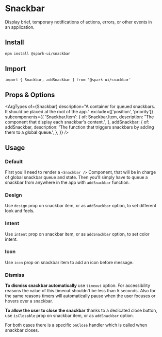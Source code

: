 


<Meta of={stories} />

# Snackbar

Display brief, temporary notifications of actions, errors, or other events in an application.

## Install

```sh
npm install @spark-ui/snackbar
```

## Import

```tsx
import { Snackbar, addSnackbar } from '@spark-ui/snackbar'
```

## Props & Options

<ArgTypes
  of={Snackbar}
  description="A container for queued snackbars. It should be placed at the root of the app."
  exclude={['position', 'priority']}
  subcomponents={{
    'Snackbar.Item': {
      of: Snackbar.Item,
      description: "The component that display each snackbar's content.",
    },
    addSnackbar: {
      of: addSnackbar,
      description: 'The function that triggers snackbars by adding them to a global queue.',
    },
  }}
/>

## Usage

### Default

First you'll need to render a `<Snackbar />` Component, that will be in charge of global snackbar queue and state.
Then you'll simply have to queue a snackbar from anywhere in the app with `addSnackbar` function.

<Canvas of={stories.Default} />

### Design

Use `design` prop on snackbar item, or as `addSnackbar` option, to set different look and feels.

<Canvas of={stories.Design} />

### Intent

Use `intent` prop on snackbar item, or as `addSnackbar` option, to set color intent.

<Canvas of={stories.Intent} />

### Icon

Use `icon` prop on snackbar item to add an icon before message.

<Canvas of={stories.Icon} />

### Dismiss

**To dismiss snackbar automatically** use `timeout` option. For accessibility reasons the value of this timeout shouldn't be less than 5 seconds. Also for the same reasons timers will automatically pause when the user focuses or hovers over a snackbar.

**To allow the user to close the snackbar** thanks to a dedicated close button, use `isClosable` prop on snackbar item, or as `addSnackbar` option.

For both cases there is a specific `onClose` handler which is called when snackbar closes.

<Canvas of={stories.Close} />
